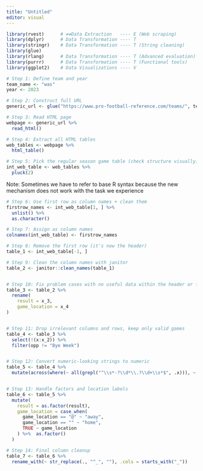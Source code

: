 ```yaml
---
title: "Untitled"
editor: visual
---
```


```r

library(rvest)      # ≠≠Data Extraction   ---- E (Web scraping)
library(dplyr)      # Data Transformation ---- T 
library(stringr)    # Data Transformation ---- T (String cleaning)
library(glue)
library(rlang)      # Data Transformation ---- T (Advanced evaluation)
library(purrr)      # Data Transformation ---- T (Functional tools)
library(ggplot2)    # Data Visualizations ---- V
```

```r
# Step 1: Define team and year
team_name <- "was"
year <- 2023

# Step 2: Construct full URL
generic_url <- glue("https://www.pro-football-reference.com/teams/", team_name, "/", year, ".htm#all_games")

# Step 3: Read HTML page
webpage <- generic_url %>% 
  read_html()

# Step 4: Extract all HTML tables
web_tables <- webpage %>%  
  html_table()

# Step 5: Pick the regular season game table (check structure visually)
int_web_table <- web_tables %>%  
  pluck(2)
```




Note: 
Sometimes we have to refer to base R syntax because the new mechanism does not work with the task we experience
```r
# Step 6: Use first row as column names + clean them
firstrow_names <- int_web_table[1, ] %>% 
  unlist() %>% 
  as.character()

# Step 7: Assign as column names
colnames(int_web_table) <- firstrow_names

# Step 8: Remove the first row (it's now the header)
table_1 <- int_web_table[-1, ]

# Step 9: Clean the column names with janitor
table_2 <- janitor::clean_names(table_1)


# Step 10: Fix problem cases with no useful data within the header or first rows
table_3 <- table_2 %>% 
  rename(
    result = x_3,
    game_location = x_4
)


# Step 11: Drop irrelevant columns and rows, keep only valid games
table_4 <- table_3 %>% 
  select(!(x:x_2)) %>% 
  filter(opp != "Bye Week")


# Step 12: Convert numeric-looking strings to numeric
table_5 <- table_4 %>%  
  mutate(across(where(~ all(grepl("^\\s*-?\\d*\\.?\\d+\\s*$", .x))), ~ as.numeric(.)))


# Step 13: Handle factors and location labels
table_6 <- table_5 %>% 
  mutate(
    result = as.factor(result),
    game_location = case_when(
      game_location == "@" ~ "away",
      game_location == "" ~ "home",
      TRUE ~ game_location
    ) %>%  as.factor()
  )

# Step 14: Final column cleanup
table_7 <- table_6 %>% 
  rename_with(~ str_replace(., "^_", ""), .cols = starts_with("_"))
```
